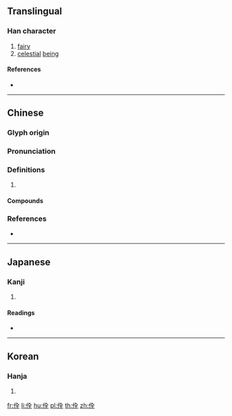 ==Translingual==

===Han character===
{{Han char|rn=9|rad=人|as=06|sn=8|four=28214|canj=OOMG|ids=⿰亻全}}

# [[fairy]]
# [[celestial]] [[being]]

====References====
* {{Han ref|kx=0100.290|dkj=00568|dj=0213.070|hdz=10149.130|uh=4F7A|ud=20346|bh=A8DE|bd=43230}}

----

==Chinese==
{{zh-forms}}

===Glyph origin===
{{Han etym}}

===Pronunciation===
{{zh-pron
|m=quán
|c=cyun4
|mc=y
|oc=y
|cat=
}}

===Definitions===
{{zh-hanzi}}

# {{rfdef|zh}}

====Compounds====
{{zh-der|偓佺}}

===References===
* {{R:twedu|B00068}}

----

==Japanese==

===Kanji===
{{ja-kanji|grade=|rs=人06}}

# {{defn|lang=ja|sort=人06}}

====Readings====
* {{ja-readings|on=[[せん]] (sen)|kun=}}

----

==Korean==

===Hanja===
{{ko-hanja|hangeul=전|rv=jeon|mr=chŏn}}

# {{defn|lang=ko|sort=人06}}

[[fr:佺]]
[[li:佺]]
[[hu:佺]]
[[pl:佺]]
[[th:佺]]
[[zh:佺]]